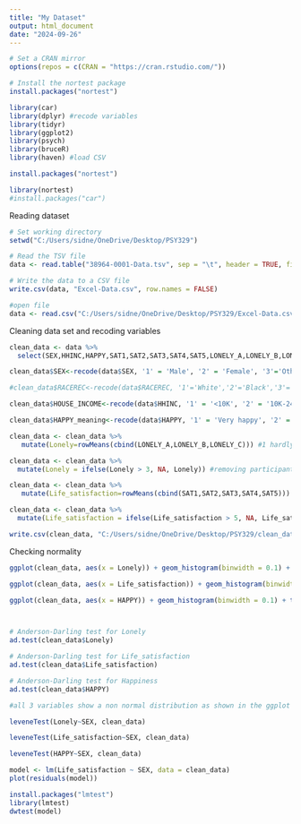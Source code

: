 ---
title: "My Dataset"
output: html_document
date: "2024-09-26"
---
```{r}
# Set a CRAN mirror
options(repos = c(CRAN = "https://cran.rstudio.com/"))

# Install the nortest package
install.packages("nortest")

```

```{r}
library(car)
library(dplyr) #recode variables
library(tidyr)
library(ggplot2)
library(psych)
library(bruceR)
library(haven) #load CSV

install.packages("nortest")

library(nortest)
#install.packages("car")
```
Reading dataset 
```{r}
# Set working directory
setwd("C:/Users/sidne/OneDrive/Desktop/PSY329")

# Read the TSV file
data <- read.table("38964-0001-Data.tsv", sep = "\t", header = TRUE, fill = TRUE, quote = "")

# Write the data to a CSV file
write.csv(data, "Excel-Data.csv", row.names = FALSE)

#open file
data <- read.csv("C:/Users/sidne/OneDrive/Desktop/PSY329/Excel-Data.csv")

```

Cleaning data set and recoding variables
```{r}
clean_data <- data %>%
  select(SEX,HHINC,HAPPY,SAT1,SAT2,SAT3,SAT4,SAT5,LONELY_A,LONELY_B,LONELY_C) 

clean_data$SEX<-recode(data$SEX, '1' = 'Male', '2' = 'Female', '3'='Other')

#clean_data$RACEREC<-recode(data$RACEREC, '1'='White','2'='Black','3'='Indigenous American','4'='Hispanic','5'='Asian','6'= 'Other', '98'='Unknown') I don't think I am going to use race

clean_data$HOUSE_INCOME<-recode(data$HHINC, '1' = '<10K', '2' = '10K-24K', '3'='25k-39k','4'='40k-49k','5'='50K-59K','6'='60K-74K','7'='75K-84K','8'='85K-99K','9'='100K-124K','10'='125K-149K','11'='150K-199K','12'='200k+')

clean_data$HAPPY_meaning<-recode(data$HAPPY, '1' = 'Very happy', '2' = 'Rather happy', '3'='Not very happy','4'='Not at all happy')

clean_data <- clean_data %>%
   mutate(Lonely=rowMeans(cbind(LONELY_A,LONELY_B,LONELY_C))) #1 hardly ever feel lonely to 5 often feel lonely 

clean_data <- clean_data %>%
  mutate(Lonely = ifelse(Lonely > 3, NA, Lonely)) #removing participants that responded don't know or refused the question

clean_data <- clean_data %>%
   mutate(Life_satisfaction=rowMeans(cbind(SAT1,SAT2,SAT3,SAT4,SAT5))) #1 strongly disagree to 5 strongly agree higher score = higher life satisfaction

clean_data <- clean_data %>%
  mutate(Life_satisfaction = ifelse(Life_satisfaction > 5, NA, Life_satisfaction))

write.csv(clean_data, "C:/Users/sidne/OneDrive/Desktop/PSY329/clean_data.csv", row.names = FALSE)

```

Checking normality
```{r}

ggplot(clean_data, aes(x = Lonely)) + geom_histogram(binwidth = 0.1) + theme_classic()

ggplot(clean_data, aes(x = Life_satisfaction)) + geom_histogram(binwidth = 0.1) + theme_classic()

ggplot(clean_data, aes(x = HAPPY)) + geom_histogram(binwidth = 0.1) + theme_classic()



# Anderson-Darling test for Lonely
ad.test(clean_data$Lonely)

# Anderson-Darling test for Life_satisfaction
ad.test(clean_data$Life_satisfaction)

# Anderson-Darling test for Happiness
ad.test(clean_data$HAPPY)

#all 3 variables show a non normal distribution as shown in the ggplot and the Anderson-darling test since p<0.05 and a large A value
```
```{r}
leveneTest(Lonely~SEX, clean_data)

leveneTest(Life_satisfaction~SEX, clean_data)

leveneTest(HAPPY~SEX, clean_data)
```



```{r}
model <- lm(Life_satisfaction ~ SEX, data = clean_data)
plot(residuals(model))

install.packages("lmtest")
library(lmtest)
dwtest(model)


```

